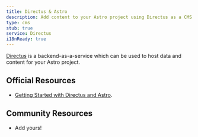 ```yaml
---
title: Directus & Astro
description: Add content to your Astro project using Directus as a CMS
type: cms
stub: true
service: Directus
i18nReady: true
---
```


[Directus](https://directus.io/) is a backend-as-a-service which can be used to host data and content for your Astro project.

## Official Resources

- [Getting Started with Directus and Astro](https://docs.directus.io/blog/getting-started-directus-astro.html).

## Community Resources 

- Add yours!
